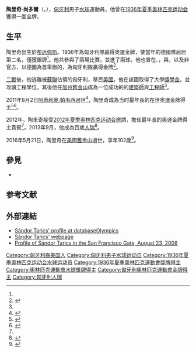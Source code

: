{{MedalTop}}
{{MedalSport|男子[[夏季奥林匹克运动会水球比赛|水球]]}}
{{MedalGold| [[1936年夏季奥林匹克运动会|1936年柏林]] | [[1936年夏季奧林匹克運動會水球比賽|團體賽]]}}
{{MedalBottom}}

'''陶里奇·尚多爾'''（{{lang-hu|Tarics Sándor}}，{{bd|1913年|9月23日|2016年|5月21日}}），[[匈牙利|匈牙利]]男子[[水球|水球]]運動員，他曾在[[1936年夏季奥林匹克运动会|1936年夏季奥林匹克运动会]]獲得一面金牌。 

== 生平 ==
陶里奇出生於[[布达佩斯|布达佩斯]]。1936年為匈牙利隊贏得奧運金牌，使當年的德國隊屈居第二名，僅獲銀牌<ref name="FT"/>。他共參與了兩場比賽，並進了兩球。他也曾在{{le|1933年國際大學生運動會|1933 International University Games|1933年}}、{{le|1935年國際大學生運動會|1935 International University Games|1935年}}，與{{le|1937年國際大學生運動會|1937 International University Games}}，以及非官方、以德國為首舉辦的{{le|1939年國際大學生運動會|1939 International University Games (unofficial)}}，為匈牙利隊贏得金牌<ref>{{cite news|url=http://www.fisu.net/en/A-University-Athlete-like-No-Other-3133.html?mbID=6579|title=A University Athlete like No Other|date=28 August 2015|publisher=[[International_University_Sports_Federation|FISU]]|accessdate=2015-08-31}}</ref>。

[[二戰|二戰]]後，他逃離被[[蘇聯|蘇聯]]佔領的匈牙利，移民[[美國|美國]]。他在該國取得了大學[[獎學金|獎學金]]，並攻讀工程學位。其後他在[[加州|加州]][[舊金山|舊金山]]成為一位成功的的[[建築師|建築師]]與[[工程師|工程師]]<ref name="FT"/>。

2011年8月2日[[阿蒂利奥·帕韦西|阿蒂利奥·帕韦西]]過世<ref name="CycNews">{{Cite web|title=1932 Olympic champion dies, aged 100|url=http://www.cyclingnews.com/news/1932-olympic-champion-dies-aged-100|accessdate=2011-08-04|work=Cycling News}}</ref>，陶里奇成為当时最年長的在世奧運金牌得主<ref name=FT>{{cite news |title=The Olympians: Sándor Tarics, Hungary |url=http://www.ft.com/intl/cms/s/2/f4ff4862-adfc-11e1-bb8e-00144feabdc0.html#axzz1xSehPdIH |newspaper=[[FT_Magazine|Financial Times Magazine]] |date=2012-06-09|author=April Dembosky}}</ref><ref>{{Cite web |url=http://www.hungarianambiance.com/2011/08/world-oldest-living-olympic-champion-is.html |title=The oldest living Olympic champion is water polo player is Sándor Tarics |access-date=2016-05-23 |archive-url=https://web.archive.org/web/20120325155905/http://www.hungarianambiance.com/2011/08/world-oldest-living-olympic-champion-is.html |archive-date=2012-03-25 |dead-url=yes }}</ref>。

2012年，陶里奇接受[[2012年夏季奥林匹克运动会|2012年夏季奥林匹克运动会]]邀請，擔任最年長的奧運金牌得主貴賓<ref name="FT"/>，2013年9月，他成為百歲[[人瑞|人瑞]]<ref name="Centenary">{{cite news|last = Dobor|first = Deszo|title = World's oldest Olympic champion celebrates 100th birthday|publisher = International Sports Press Association|date = 2013-09-25|url = http://www.aipsmedia.com/index.php?page=news&cod=11812&tp=n|accessdate = 2013-09-25}}</ref>。

2016年5月21日，陶里奇在[[美國|美國]][[舊金山|舊金山]]過世，享年102歲<ref>{{cite web|url=http://www.reuters.com/article/us-olympics-waterpolo-tarics-idUSKCN0YC0Q5|title=Oldest Olympic champion Sandor Tarics, Berlin veteran, dies at 102|work=[[Reuters|Reuters]]|date=21 May 2016|accessdate=21 May 2016|archive-date=2016-05-24|archive-url=https://web.archive.org/web/20160524054441/http://www.reuters.com/article/us-olympics-waterpolo-tarics-idUSKCN0YC0Q5|dead-url=no}}</ref>。

==參見==
* {{le|百歲人瑞列表 (運動員)|List of centenarians (sportspeople)}}

== 参考文献 ==
{{Translation/Ref|en|Sándor Tarics|721672447}}
{{reflist|30em}}

== 外部連結 ==
* [http://www.databaseolympics.com/players/playerpage.htm?ilkid=TARICS%C1N01 Sándor Tarics' profile at databaseOlympics]{{dead link|date=2017年12月 |bot=InternetArchiveBot |fix-attempted=yes }}
* [https://web.archive.org/web/20051119181040/http://www.alexandertarics.com/ Sándor Tarics' webpage]
* [http://sfgate.com/cgi-bin/article.cgi?f=/c/a/2008/08/23/MNTO12GNDN.DTL Profile of Sándor Tarics in the San Francisco Gate, August 23, 2008]

{{Authority control}}
{{DEFAULTSORT:Tarics, Sandor}}
[[Category:匈牙利裔美国人|Category:匈牙利裔美国人]]
[[Category:匈牙利男子水球运动员|Category:匈牙利男子水球运动员]]
[[Category:1936年夏季奥林匹克运动会水球运动员|Category:1936年夏季奥林匹克运动会水球运动员]]
[[Category:1936年夏季奧林匹克運動會獎牌得主|Category:1936年夏季奧林匹克運動會獎牌得主]]
[[Category:奧林匹克運動會水球獎牌得主|Category:奧林匹克運動會水球獎牌得主]]
[[Category:匈牙利奧林匹克運動會金牌得主|Category:匈牙利奧林匹克運動會金牌得主]]
[[Category:匈牙利人瑞|Category:匈牙利人瑞]]